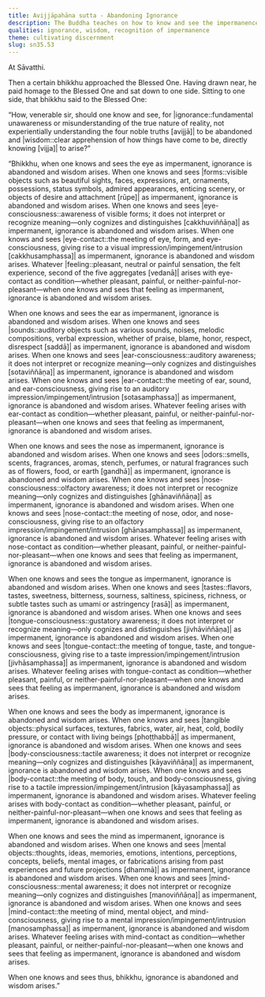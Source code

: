 ```yaml
---
title: Avijjāpahāna sutta - Abandoning Ignorance
description: The Buddha teaches on how to know and see the impermanence of the six sense bases and the process leading up to the arising of feeling and perception for the abandoning of ignorance and the arising of wisdom.
qualities: ignorance, wisdom, recognition of impermanence
theme: cultivating discernment
slug: sn35.53
---
```


At Sāvatthi.

Then a certain bhikkhu approached the Blessed One. Having drawn near, he paid homage to the Blessed One and sat down to one side. Sitting to one side, that bhikkhu said to the Blessed One:

“How, venerable sir, should one know and see, for |ignorance::fundamental unawareness or misunderstanding of the true nature of reality, not experientially understanding the four noble truths [avijjā]| to be abandoned and |wisdom::clear apprehension of how things have come to be, directly knowing [vijja]| to arise?”

“Bhikkhu, when one knows and sees the eye as impermanent, ignorance is abandoned and wisdom arises. When one knows and sees |forms::visible objects such as beautiful sights, faces, expressions, art, ornaments, possessions, status symbols, admired appearances, enticing scenery, or objects of desire and attachment [rūpe]| as impermanent, ignorance is abandoned and wisdom arises. When one knows and sees |eye-consciousness::awareness of visible forms; it does not interpret or recognize meaning—only cognizes and distinguishes [cakkhuviññāṇa]| as impermanent, ignorance is abandoned and wisdom arises. When one knows and sees |eye-contact::the meeting of eye, form, and eye-consciousness, giving rise to a visual impression/impingement/intrusion [cakkhusamphassa]| as impermanent, ignorance is abandoned and wisdom arises. Whatever |feeling::pleasant, neutral or painful sensation, the felt experience, second of the five aggregates [vedanā]| arises with eye-contact as condition—whether pleasant, painful, or neither-painful-nor-pleasant—when one knows and sees that feeling as impermanent, ignorance is abandoned and wisdom arises.

When one knows and sees the ear as impermanent, ignorance is abandoned and wisdom arises. When one knows and sees |sounds::auditory objects such as various sounds, noises, melodic compositions, verbal expression, whether of praise, blame, honor, respect, disrespect [saddā]| as impermanent, ignorance is abandoned and wisdom arises. When one knows and sees |ear-consciousness::auditory awareness; it does not interpret or recognize meaning—only cognizes and distinguishes [sotaviññāṇa]| as impermanent, ignorance is abandoned and wisdom arises. When one knows and sees |ear-contact::the meeting of ear, sound, and ear-consciousness, giving rise to an auditory impression/impingement/intrusion [sotasamphassa]| as impermanent, ignorance is abandoned and wisdom arises. Whatever feeling arises with ear-contact as condition—whether pleasant, painful, or neither-painful-nor-pleasant—when one knows and sees that feeling as impermanent, ignorance is abandoned and wisdom arises.

When one knows and sees the nose as impermanent, ignorance is abandoned and wisdom arises. When one knows and sees |odors::smells, scents, fragrances, aromas, stench, perfumes, or natural fragrances such as of flowers, food, or earth [gandhā]| as impermanent, ignorance is abandoned and wisdom arises. When one knows and sees |nose-consciousness::olfactory awareness; it does not interpret or recognize meaning—only cognizes and distinguishes [ghānaviññāṇa]| as impermanent, ignorance is abandoned and wisdom arises. When one knows and sees |nose-contact::the meeting of nose, odor, and nose-consciousness, giving rise to an olfactory impression/impingement/intrusion [ghānasamphassa]| as impermanent, ignorance is abandoned and wisdom arises. Whatever feeling arises with nose-contact as condition—whether pleasant, painful, or neither-painful-nor-pleasant—when one knows and sees that feeling as impermanent, ignorance is abandoned and wisdom arises.

When one knows and sees the tongue as impermanent, ignorance is abandoned and wisdom arises. When one knows and sees |tastes::flavors, tastes, sweetness, bitterness, sourness, saltiness, spiciness, richness, or subtle tastes such as umami or astringency [rasā]| as impermanent, ignorance is abandoned and wisdom arises. When one knows and sees |tongue-consciousness::gustatory awareness; it does not interpret or recognize meaning—only cognizes and distinguishes [jivhāviññāṇa]| as impermanent, ignorance is abandoned and wisdom arises. When one knows and sees |tongue-contact::the meeting of tongue, taste, and tongue-consciousness, giving rise to a taste impression/impingement/intrusion [jivhāsamphassa]| as impermanent, ignorance is abandoned and wisdom arises. Whatever feeling arises with tongue-contact as condition—whether pleasant, painful, or neither-painful-nor-pleasant—when one knows and sees that feeling as impermanent, ignorance is abandoned and wisdom arises.

When one knows and sees the body as impermanent, ignorance is abandoned and wisdom arises. When one knows and sees |tangible objects::physical surfaces, textures, fabrics, water, air, heat, cold, bodily pressure, or contact with living beings [phoṭṭhabbā]| as impermanent, ignorance is abandoned and wisdom arises. When one knows and sees |body-consciousness::tactile awareness; it does not interpret or recognize meaning—only cognizes and distinguishes [kāyaviññāṇa]| as impermanent, ignorance is abandoned and wisdom arises. When one knows and sees |body-contact::the meeting of body, touch, and body-consciousness, giving rise to a tactile impression/impingement/intrusion [kāyasamphassa]| as impermanent, ignorance is abandoned and wisdom arises. Whatever feeling arises with body-contact as condition—whether pleasant, painful, or neither-painful-nor-pleasant—when one knows and sees that feeling as impermanent, ignorance is abandoned and wisdom arises.

When one knows and sees the mind as impermanent, ignorance is abandoned and wisdom arises. When one knows and sees |mental objects::thoughts, ideas, memories, emotions, intentions, perceptions, concepts, beliefs, mental images, or fabrications arising from past experiences and future projections [dhammā]| as impermanent, ignorance is abandoned and wisdom arises. When one knows and sees |mind-consciousness::mental awareness; it does not interpret or recognize meaning—only cognizes and distinguishes [manoviññāṇa]| as impermanent, ignorance is abandoned and wisdom arises. When one knows and sees |mind-contact::the meeting of mind, mental object, and mind-consciousness, giving rise to a mental impression/impingement/intrusion [manosamphassa]| as impermanent, ignorance is abandoned and wisdom arises. Whatever feeling arises with mind-contact as condition—whether pleasant, painful, or neither-painful-nor-pleasant—when one knows and sees that feeling as impermanent, ignorance is abandoned and wisdom arises.

When one knows and sees thus, bhikkhu, ignorance is abandoned and wisdom arises.”